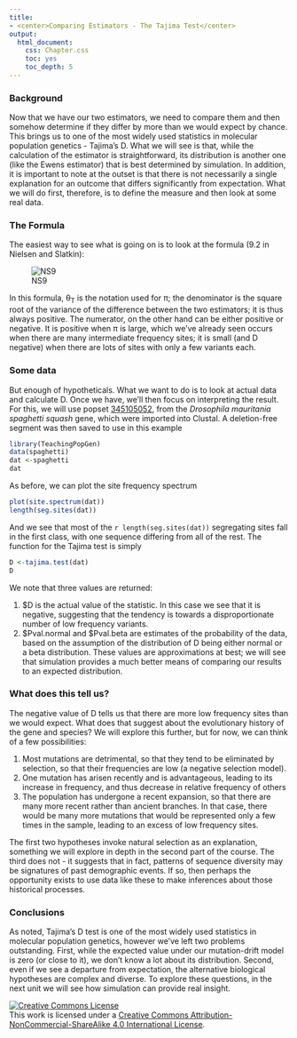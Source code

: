 ```yaml
---
title: 
- <center>Comparing Estimators - The Tajima Test</center>
output:
  html_document:
    css: Chapter.css
    toc: yes
    toc_depth: 5
---
```



### Background

Now that we have our two estimators, we need to compare them and then somehow determine if they differ by more than we would expect by chance.  This brings us to one of the most widely  used statistics in molecular population genetics - Tajima's D.  What we will see is that, while the calculation of the estimator is straightforward, its distribution is another one (like the Ewens estimator) that is best determined by simulation. In addition, it is important to note at the outset is that there is not necessarily a single explanation for an outcome that differs significantly from expectation.   What we will do first, therefore, is to define the measure and then look at some real data.

### The Formula

The easiest way to see what is going on is to look at the formula (9.2 in Nielsen and Slatkin):

![NS9](https://dl.dropboxusercontent.com/u/9752688/QPopgen/figs/NS9002.jpg)

In this formula, &theta;<sub>T</sub> is the notation used for π; the denominator is the square root of the variance of the difference between the two estimators; it is thus always positive.  The numerator, on the other hand can be either positive or negative.  It is positive when π is large, which we've already seen occurs when there are many intermediate frequency sites; it is small (and D negative) when there are lots of sites with only a few variants each.

### Some data

But enough of hypotheticals.  What we want to do is to look at actual data and calculate D.  Once we have, we'll then focus on interpreting the result.  For this, we will use popset [345105052](http://www.ncbi.nlm.nih.gov/popset/?term=345105052), from the *Drosophila mauritania* *spaghetti squash* gene, which were imported into Clustal.  A deletion-free segment was then saved to use in this example

```r
library(TeachingPopGen)
data(spaghetti)
dat <-spaghetti
dat
```

As before, we can plot the site frequency spectrum

```r
plot(site.spectrum(dat))
length(seg.sites(dat))
```

And we see that most of the `r length(seg.sites(dat))` segregating sites fall in the first class, with one sequence differing from all of the rest.  The function for the Tajima test is simply

```r
D <-tajima.test(dat)
D
```
We note that three values are returned:

1.  $D is the actual value of the statistic.  In this case we see that it is negative, suggesting that the tendency is towards a disproportionate number of low frequency variants.
2.  $Pval.normal and $Pval.beta are estimates of the probability of the data, based on the assumption of the distribution of D being either normal or a beta distribution.  These values are approximations at best; we will see that simulation provides a much better means of comparing our results to an expected distribution.

### What does this tell us?

The negative value of D tells us that there are more low frequency sites than we would expect.  What does that suggest about the evolutionary history of the gene and species?  We will explore this further, but for now, we can think of a few possibilities:


1.  Most mutations are detrimental, so that they tend to be eliminated by selection, so that their frequencies are low (a negative selection model).
2.  One mutation has arisen recently and is advantageous, leading to its increase in frequency, and thus decrease in relative frequency of others
3.  The population has undergone a recent expansion, so that there are many more recent rather than ancient branches.  In that case, there would be many more mutations that would be represented only a few times in the sample, leading to an excess of low frequency sites.

The first two hypotheses invoke natural selection as an explanation, something we will explore in depth in the second part of the course.  The third does not - it suggests that in fact, patterns of sequence diversity may be signatures of past demographic events.  If so, then perhaps the opportunity exists to use data like these to make inferences about those historical processes.

### Conclusions

As noted, Tajima's D test is one of the most widely used statistics in molecular population genetics, however we've left two problems outstanding.  First, while the expected value under our mutation-drift model is zero (or close to it), we don't know a lot about its distribution.  Second, even if we see a departure from expectation, the alternative biological hypotheses are complex and diverse.  To explore these questions, in the next unit we will see how simulation can provide real insight.


<a rel="license" href="http://creativecommons.org/licenses/by-nc-sa/4.0/deed.en_US"><img alt="Creative Commons License" style="border-width:0" src="http://i.creativecommons.org/l/by-nc-sa/4.0/88x31.png" /></a><br />This work is licensed under a <a rel="license" href="http://creativecommons.org/licenses/by-nc-sa/4.0/deed.en_US">Creative Commons Attribution-NonCommercial-ShareAlike 4.0 International License</a>.